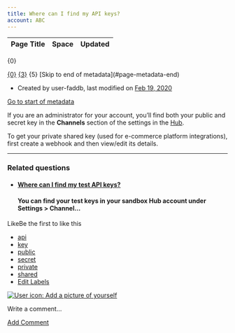 ```yaml
---
title: Where can I find my API keys?
account: ABC
---
```


<table class="aui"> <thead> <tr class="header"> <th class="search-result-title">Page Title</th> <th class="search-result-space">Space</th> <th class="search-result-date">Updated</th> </tr> </thead> </table> <p class="search-result-count">{0}</p> <tr class="search-result"> <td class="search-result-title"><a href="{1}" class="content-type-{2}"><span>{0}</span></a></td> <td class="search-result-space"><a class="space" href="/display/{4}/" title="{3}">{3}</a></td> <td class="search-result-date"><span class="date" title="{6}">{5}</span></td> </tr> [Skip to end of metadata](#page-metadata-end)

*   Created by user-faddb, last modified on [Feb 19, 2020](/pages/diffpagesbyversion.action?pageId=720944&selectedPageVersions=10&selectedPageVersions=11 "Show changes")

[Go to start of metadata](#page-metadata-start)

If you are an administrator for your account, you’ll find both your public and secret key in the **Channels** section of the settings in the [Hub](https://hub.checkout.com).

To get your private shared key (used for e-commerce platform integrations), first create a webhook and then view/edit its details.

* * *

### Related questions

*   #### [Where can I find my test API keys?](/pages/viewpage.action?pageId=720947)
    
    #### You can find your test keys in your sandbox Hub account under Settings > Channel...
    

  

LikeBe the first to like this

*   [api](/label/FAQ/api)
*   [key](/label/FAQ/key)
*   [public](/label/FAQ/public)
*   [secret](/label/FAQ/secret)
*   [private](/label/FAQ/private)
*   [shared](/label/FAQ/shared)
*   [Edit Labels](# "Edit Labels (Type 'l')")

[![User icon: Add a picture of yourself](/s/en_GB/7901/abf7b35644d5a5d1d7e4b0969a83e8eb2b569fb5/_/images/icons/profilepics/add_profile_pic.svg)](/users/profile/editmyprofilepicture.action)

Write a comment…

[Add Comment](/pages/viewpage.action?pageId=720944&showComments=true&showCommentArea=true#addcomment)